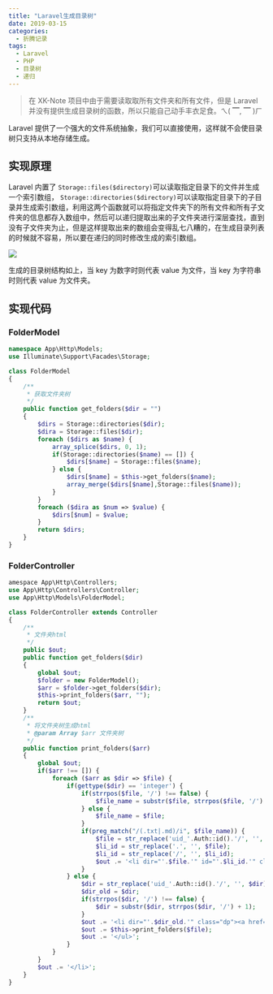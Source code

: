 ```yaml
---
title: "Laravel生成目录树"
date: 2019-03-15
categories:
  - 折腾记录
tags:
  - Laravel
  - PHP
  - 目录树
  - 递归
---
```


> 在 XK-Note 项目中由于需要读取取所有文件夹和所有文件，但是 Laravel 并没有提供生成目录树的函数，所以只能自己动手丰衣足食。ㄟ( ▔, ▔ )ㄏ

Laravel 提供了一个强大的文件系统抽象，我们可以直接使用，这样就不会使目录树只支持从本地存储生成。

## 实现原理

Laravel 内置了 `Storage::files($directory)`可以读取指定目录下的文件并生成一个索引数组， `Storage::directories($directory)`可以读取指定目录下的子目录并生成索引数组，利用这两个函数就可以将指定文件夹下的所有文件和所有子文件夹的信息都存入数组中，然后可以递归提取出来的子文件夹进行深层查找，直到没有子文件夹为止，但是这样提取出来的数组会变得乱七八糟的，在生成目录列表的时候就不容易，所以要在递归的同时修改生成的索引数组。

![](./20210325135236.png)

生成的目录树结构如上，当 key 为数字时则代表 value 为文件，当 key 为字符串时则代表 value 为文件夹。

## 实现代码

### FolderModel

```php
namespace App\Http\Models;
use Illuminate\Support\Facades\Storage;

class FolderModel
{
    /**
     * 获取文件夹树
     */
    public function get_folders($dir = "")
    {
        $dirs = Storage::directories($dir);
        $dira = Storage::files($dir);
        foreach ($dirs as $name) {
            array_splice($dirs, 0, 1);
            if(Storage::directories($name) == []) {
                $dirs[$name] = Storage::files($name);
            } else {
                $dirs[$name] = $this->get_folders($name);
                array_merge($dirs[$name],Storage::files($name));
            }
        }
        foreach ($dira as $num => $value) {
            $dirs[$num] = $value;
        }
        return $dirs;
    }
}
```

### FolderController

```php
amespace App\Http\Controllers;
use App\Http\Controllers\Controller;
use App\Http\Models\FolderModel;

class FolderController extends Controller
{
    /**
     * 文件夹html
     */
    public $out;
    public function get_folders($dir)
    {
        global $out;
        $folder = new FolderModel();
        $arr = $folder->get_folders($dir);
        $this->print_folders($arr, "");
        return $out;
    }
    /**
     * 将文件夹树生成html
     * @param Array $arr 文件夹树
     */
    public function print_folders($arr)
    {
        global $out;
        if($arr !== []) {
            foreach ($arr as $dir => $file) {
                if(gettype($dir) == 'integer') {
                    if(strrpos($file, '/') !== false) {
                        $file_name = substr($file, strrpos($file, '/') + 1);
                    } else {
                        $file_name = $file;
                    }
                    if(preg_match("/(.txt|.md)/i", $file_name)) {
                        $file = str_replace('uid_'.Auth::id().'/', '', $file);
                        $li_id = str_replace('.', '', $file);
                        $li_id = str_replace('/', '', $li_id);
                        $out .= '<li dir="'.$file.'" id="'.$li_id.'" class="dc"><a href="#"><i class="icon icon-file-text"></i>'.$file_name.'</a></li>';
                    }
                } else {
                    $dir = str_replace('uid_'.Auth::id().'/', '', $dir);
                    $dir_old = $dir;
                    if(strrpos($dir, '/') !== false) {
                        $dir = substr($dir, strrpos($dir, '/') + 1);
                    }
                    $out .= '<li dir="'.$dir_old.'" class="dp"><a href="#"><i class="icon icon-folder-close"></i>'.$dir.'</a><ul>';
                    $out .= $this->print_folders($file);
                    $out .= '</ul>';
                }
            }
        }
        $out .= '</li>';
    }
}
```
